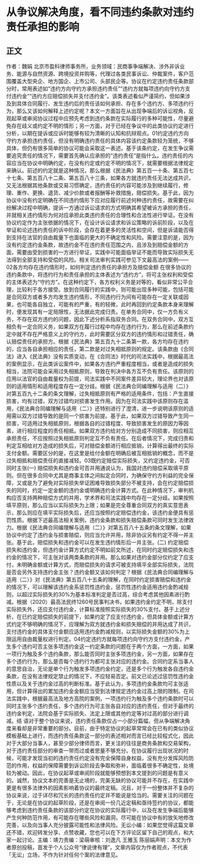 # 从争议解决角度，看不同违约条款对违约责任承担的影响
## 正文
作者：魏娟 北京市盈科律师事务所，业务领域：民商事争端解决、涉外非诉业务、能源与自然资源、跨境投资并购等，代理过各类民事诉讼、仲裁案件，客户范围覆盖大型央企、地方国企、上市公司、头部民企等。协议在约定违约责任条款部分时，常用表述如“违约方向守约方承担违约责任”“违约方就每项违约向守约方支付违约金”“违约方应赔偿损失并支付违约金”。该类表述看似严谨简约，但如果涉及到具体合同履行、发生违约后的责任该如何承担、存在多个违约方、多项违约行为，那么又该如何解释上述约定呢？本文一方面旨在从出现争端后的诉讼视角，反观起草或审阅协议过程中应预先考虑到违约条款在实际履行的多种可能性，尽量避免存在歧义或约定不明的情形；另一方面，对于已经在争议中的此类协议约定进行分析，以期在提诉或应诉时能够有较为清晰的认知和抗辩观点。01约定违约方向守约方承担违约责任，但没有明确违约责任的具体内容该约定条款较为笼统，不够具体，但仍有很多简单的协议可能会采取这一表述。基于该条约定，在发生争议需要追究责任的情况下，需要首先确认应承担的“违约责任”是指什么。违约责任的内容应当在协议中明确约定，在没有约定或约定不明的情况下，就需要根据法律规定来确认。前述的约定就是这种情况，那么根据《民法典》第五百一十条、第五百七十七条、第五百八十二条、第五百八十三条，如果各方就违约责任无法达成共识，又无法根据其他条款或交易习惯确定，违约责任的内容可能涉及到继续履行，修理、重作、更换、退货、减少价款或者报酬等补救措施，赔偿损失。基于此，因为协议中没有约定明确在不同违约情形下应对应履行前述何种违约责任，故需要在纠纷解决过程中明确，提诉一方通过诉讼请求的方式明确其希望被诉方承担的责任，并就相关违约情形为何对应承担此类违约责任的合理性和合法性进行举证。在没有协议约定作为主张依据的情况下，在设计诉讼请求和诉讼策略的诉前阶段，以及在举证和论述违约责任的诉中阶段，会存在着更多的灵活性和空间，但是诉请能否得到支持在法官的自由裁量下也面临的更大的不确定性和风险。需要注意的是，因为没有约定违约金条款，故违约金不在违约责任范围之内，且涉及到赔偿金额的方面，需要由受到损害的一方进行举证，实践中可能面临举证不能而导致实际损失无法得到全部支持和受偿的风险。相关司法审判实践可参见下文最高法的案例——02各方均存在违约情形时，如何判定违约责任的承担方及赔偿金额 在很多协议的违约条款中，将违约行为和责任承担的主体表述为“违约方”，将可主张权利和受偿的主体表述为“守约方”。在这种约定下，各方权利义务是对等的，看似非常公平合理，比较利于各方接受。放到合同履行的实践中，则可能出现多种可能，包括可能是合同双方或者多方均发生违约情形，不同违约行为间有可能存在一定关联或因果，也可能各自独立，可能有的严重，有的轻微，此时再回到约定条款本身来理解时，便发现其有一定局限性，无法据此完成归责。在单务合同中，仅一方负有义务，不存在双方违约的问题，因此下述分析系指双务合同。在双务合同中，双方互相负有一定合同义务，如果双方在履行过程中均存在违约行为，那么在前述条款约定中就不存在严格意义上的守约方，此时需要区分双方的违约情形和过错责任，确认赔偿责任的承担方。根据《民法典》第五百九十二条第一款，各方均存在违约的，应当各自承担相应的责任，第二款是对过失相抵原则的规定。该条款由《合同法》进入《民法典》没有实质变动，在《合同法》时代的司法实践中，根据最高法的案例显示，在此类诉讼案件中，如果各方违约严重程度相当，或者是造成的损失相当，法院可能会采用过失相抵原则，导致在判决中各方互不负有责任。该原则的应用以法官的自由裁量权为前提，司法实践中不同案件差异较大，理论界也对该原则的适用情形和适用程度存在一定分歧。根据《民法典合同编理解与适用（二）》对第五百九十二条的条文理解，过失相抵原则有严格的适用条件，包括：产生直接损害，均有过错，双方过错均对损害发生作用。因为在司法实践中该原则存在滥用，《民法典合同编理解与适用（二）》还特别进行了澄清，进一步说明该原则的适用需以双方过错导致的是同一个损害为前提。基于此，如果双方过错导致产生同一损害，可适用过失相抵原则，根据各自的过错程度、导致损害发生的原因力等因素，进行相应程度的责任相抵。如果双方违约给对方分别造成不同损害，则应相互承担责任，不应按照过失相抵原则判定互不负有责任。在后者情况下，完成归责和判定互相给对方造成的损失后，可对赔偿金额进行相应抵销，计算得出最终的实际支付金额。需要区分的是，在这里是给付金额在明确后被互相抵销的概念，而不是过失相抵和赔偿责任的直接减轻。03既约定赔偿实际损失，又约定违约金，可否同时主张(一) 赔偿损失和违约金可否并用通说认为，我国对违约赔偿采取填平原则。但在很多合同中尤其是商事主体之间拟定合同时，为确保守约方利益的完全保障，又或是为了避免对实际损失举证困难导致损失部分不被支持，会在约定赔偿损失的同时，约定一定金额的违约金或明确违约金计算方式。在此种情况下，审判机构应否支持两种赔偿方式的并用，学术界和司法实践中均存在一定分歧。如果按照填平原则，那么应当以实际损失为上限；如果是完全尊重合同双方的真实意思表示，那么则应在填平实际损失后，还应当按照约定赔偿违约金，该违约金便具有惩罚性质。根据下述最高法相关案例，违约金条款和损失赔偿条款可同时发生法律效力。根据《民法典合同编理解与适用（二）》对第五百八十五条的条文理解，如果协议中约定了违约金与损害赔偿，则应当允许并用，除非协议另有约定不得一并主张。基于此，赔偿损失和违约金可以在发生违约情形后一并主张。(二) 约定赔偿损失和违约金，但违约金计算方式约定不明如前文所述，在同时约定赔偿损失和违约金的情况下，可主张对该两类条款的并用。那么如果对违约金部分仅约定了应支付，未明确金额或计算方式，而赔偿损失的请求可被支持填平全部实际损失，法院是否会另外支持违约金主张？违约金额又该如何判定？根据《民法典合同编理解与适用（二）》对《民法典》第五百八十五条的理解，在同时约定损害赔偿和违约金的情况下，可以理解该违约金系惩罚性违约金，惩罚性违约金适用违约金酌减规则，以超过实际损失的30%为基本标准判定是否过高，综合考虑其他因素进行酌减。根据（2020）最高法民终1260号民事判决书，如果违约金约定不明，除支付实际损失外，还应支付违约金，计算标准按照实际损失的30%支付。基于上述分析，在已约定赔偿损失的前提下，如果约定了应支付违约金，但具体金额或计算方式约定不够明确的情况下，应理解为双方就违约金和损失赔偿的并用达成了共识，支付违约金的具体支付金额应适用违约金酌减规则，以实际损失金额的30%为上限运用自由裁量权进行判定。04约定违约方就每项违约向守约方支付违约金，产生多个违约可否主张多项违约金这一约定条款的问题在于两个方面，一方面，如果一项行为触及多个违约条款，那么能否同时主张多项违约金，另一方面，如果存在多个违约行为，那么是否每个违约行为都可主张对应的违约金。合同约定系当事人的意思自治，无论是单个行为触发多项违约金约定，还是多个行为触发各自违约金条款，在没有法律规定禁止的情况下，不应轻易否定。前文已论述过惩罚性违约金性质以及关于违约金过高的判断标准。基于此认为，多项违约金条款均可主张适用，但计算得出的累加违约金金额应当受到法律规定违约金过高上限的限制。在司法实践中，根据最高法及地方高院的案例，一项违约行为触及多个违约条款时可以同时主张多个违约责任，多个违约行为可主张各自对应的违约责任，但对于最终的违约金判定，法院会基于实际损失、法定上限或其他约定等对过高的部分进行调减。结 语对于整个协议来说，违约责任条款仅占一小部分篇幅，但从争端解决角度来看却是非常重要的部分。目前，由于特定协议的起草常常会在已有的类似协议模板基础上进行，而违约责任条款这一部分的表述相对而言已经比较程式化，因此对于大部分当事人，甚至少部分律师而言，更关注的往往是商务条款和交易架构，对于违约责任部分的审查一带而过或者思量不够充分。在协议履行出现状况的时候，可能才发现当初的违约责任约定没有完全保障自身权益，没有充分发挥风险防范的作用，权益的保障需要到诉讼阶段去争取和弥补，面临着很多不确定性，处境较为被动。因此，在协议起草或审阅阶段就能够预想到本文提到的问题是有意义的。诚然，协议文本的完善是无止境的，完美无缺的协议可能并不存在，在实践中更是有很多法律外的因素影响着协议的最终定稿。况且，对于一份整体并不复杂的协议来说，过于详尽和冗长的违约责任约定并不能说是恰当的。需要关注的问题在于，无论是在协议的起草阶段，还是在审阅一份几近定稿和亟待签约的协议，都能够考虑到违约责任条款的该部分约定在协议的实际履行中，以及在发生争端后能够产生何种防范作用，有可能存在哪些风险和漏洞，尽可能在协议中有的放矢地修改完善，以及向当事人充分披露可能性和法律风险。无讼小编：如果您觉得这篇文章还不错，欢迎转发分享、点赞收藏，您也可以在下方评论区留下自己的观点，和大家一起讨论。主编：靖力责编：梁萌审核：刘逸凡 王雅玉 陈丽娟声明：本文为作者原创投稿，首发于个人公众号“律说律有理”，文章内容仅为作者观点，不代表「无讼」立场，不作为针对任何个案的法律意见。